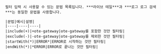     필터 입력 시 사용할 수 있는 문법 목록입니다. ***라이브 테일***과 ***로그 로그 검색***는 동일한 문법을 사용합니다.

    |문법|예시|설명|
    |----|----|----|
    |include(+)|+ote-gateway|ote-gateway를 포함한 것만 필터링|
    |exclude(-)|-ote-gateway|ote-gateway를 제외한 것만 필터링|
    |startWith(*)|ERROR*|ERROR로 시작하는 것만 필터링|
    |endWith(*)|*ERROR|ERROR로 끝나는 것만 필터링|   